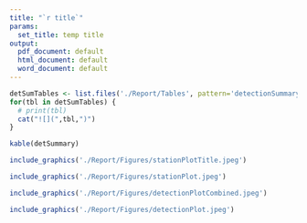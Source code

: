 ```yaml
---
title: "`r title`"
params:
  set_title: temp title
output:
  pdf_document: default
  html_document: default
  word_document: default
---
```



```r
detSumTables <- list.files('./Report/Tables', pattern='detectionSummaryTable', full.names=TRUE)
for(tbl in detSumTables) {
  # print(tbl)
  cat("![](",tbl,")")
}
```


```r
kable(detSummary)
```



```r
include_graphics('./Report/Figures/stationPlotTitle.jpeg')
```


```r
include_graphics('./Report/Figures/stationPlot.jpeg')
```


```r
include_graphics('./Report/Figures/detectionPlotCombined.jpeg')
```


```r
include_graphics('./Report/Figures/detectionPlot.jpeg')
```
